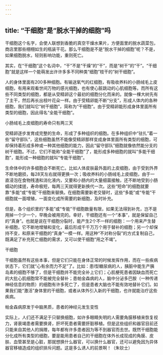 ```yaml
---
---
---
```

title: “干细胞”是“脱水干掉的细胞”吗
---




干细胞这个名字，会使人联想到香脆的真空干燥水果片，方便面里的脱水蔬菜包，商店里那些栩栩如生的瓶装干花。那么干细胞是不是“脱水干掉的细胞”呢？不是，如果细胞脱水，轻则影响功能，重则死亡。

其实，在“干细胞”这个名词中，“干”不是“干燥”的“干”，而是“树干”的“干”。“干细胞”就是这样一个能萌发出许许多多不同种类“细胞”枝干的“树干细胞”。

人的身体里面有200多种细胞。有输送氧气的红细胞，有吸收养料的小肠绒毛上皮细胞，有用来观看世间万物的感光细胞，也有使心脏跳动的心肌细胞等。而所有这些不同类型的细胞，都是从受精卵这个最初的细胞分化而来的。就像一棵大树先有了主干，然后再长出枝叶花朵一样。由于受精卵能不断“分支”，形成人体内的各种细胞，我们就叫它“树干细胞”，简称为“干细胞”。由于受精卵能形成身体里面所有类型的细胞，因此得名“全能干细胞”。

小肠绒毛上皮细胞的寿命只有两三天



受精卵逐步发育成完整的生命，形成了多种组织的细胞。在多种组织中“驻扎”着一些“留守部队”，这些细胞虽然不能像受精卵那样变成身体里面所有类型的细胞，可却保持着形成多种或一种其他细胞的能力，因此“留守部队”细胞就像依然能分支的树干细胞。不过，它们不能称“全能干细胞”了，能形成多种细胞的就叫“多能干细胞”，能形成一种细胞的就叫“专能干细胞”。

生命体中的许多细胞会不断死亡。比如人体皮肤最外面的上皮细胞，由于受到外界不断地磨损，每28天左右就得更换一次；吸收养料的小肠绒毛上皮细胞，由于一直浸泡在食物残渣和消化液内，又要和小肠内的大量细菌接触，还不断地受到小肠蠕动的揉搓，寿命极短，每两三天就得更新换代一次。这些“短命”的细胞就要靠“多能”或“专能”干细胞来替换。在细胞需要新老交替时，这些“多能”或“专能”干细胞就一面增殖，一面变化成所需要的新细胞，及时补充。

但是，各个组织里的“多能”或“专能”干细胞数量有限，如果无法得到补充，岂不是用掉一个少一个，早晚会被用完的。幸好，干细胞还有一个“本事”，就是保留自己的“真身”。也就是说在干细胞分裂时，能产生2个不一样的细胞：一个用来产生替补细胞，它不断地增殖和变化，最后形成千千万万个用于替补的细胞；另一个却保持不变，和原来干细胞的“真身”一模一样。用这种“不对称分裂”的方式复制自己，既满足了补充死亡细胞的需求，又可以使干细胞“用之不竭”。

干细胞



干细胞虽然有这些本事，但是它们只能在身体正常的时候发挥作用，而在一些疾病状态下，它们就“心有余而力不足”了。比如：患Ⅰ型糖尿病的人，胰脏中能生产胰岛素的细胞不够了，但是干细胞并不能完全补上它们；心肌梗死患者因缺血而死亡的大批心肌细胞常不能被完全替补；患帕金森病的人，脑中分泌多巴胺（一种传递神经信息的物质）的细胞有许多死亡了，但是患者大脑也不能有效地替补它们。如果我们能“激活”身体里的干细胞，或者从体外引入新的干细胞，也许就能治疗这些疾病。

帕金森病原发于中脑黑质，患者的神经元发生变性



实际上，人们还不满足于只替换细胞，如许多眼睛失明的人需要角膜移植来恢复视力，肾衰竭患者需要换肾，肝坏死患者需要肝脏移植。但是这些组织和器官目前还只能来自其他人的捐赠，每年都有许多患者因为等不到器官而去世。既然干细胞能分化成所有类型的细胞，要是能用患者自己的干细胞在体外长成现成的角膜、皮肤、血管甚至是心脏，那就想换什么器官，可以换什么器官，还可以避免因为异体器官移植造成的组织排斥问题。这是多么诱人的前景啊！（朱钦士）